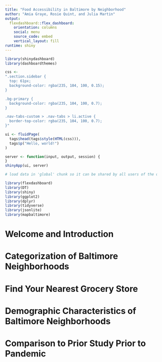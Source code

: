 ```yaml
---
title: "Food Accessibility in Baltimore by Neighborhood"
author: "Amia Graye, Rosie Quint, and Julia Martin"
output: 
  flexdashboard::flex_dashboard: 
    orientation: columns
    social: menu
    source_code: embed
    vertical_layout: fill
runtime: shiny
---
```


```r
library(shinydashboard)
library(dashboardthemes)

css <- 
".section.sidebar {
  top: 61px;
  background-color: rgba(235, 104, 100, 0.15);
}

.bg-primary {
  background-color: rgba(235, 104, 100, 0.7);
}

.nav-tabs-custom > .nav-tabs > li.active {
  border-top-color: rgba(235, 104, 100, 0.7);
}"

ui <- fluidPage(
  tags$head(tags$style(HTML(css))),
  tags$p("Hello, world!")
)

server <- function(input, output, session) {
}
shinyApp(ui, server)
```


```r
# load data in 'global' chunk so it can be shared by all users of the dashboard

```

```r
library(flexdashboard)
library(DT)
library(shiny)
library(ggplot2)
library(dplyr)
library(tidyverse)
library(jsonlite)
library(mapbaltimore)
```

# Welcome and Introduction


# Categorization of Baltimore Neighborhoods


# Find Your Nearest Grocery Store


# Demographic Characteristics of Baltimore Neighborhoods


# Comparison to Prior Study Prior to Pandemic
